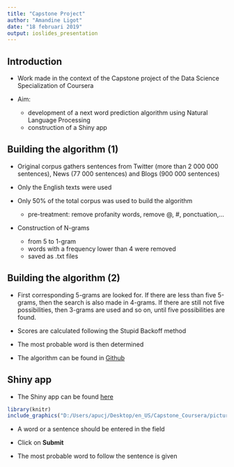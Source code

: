 ```yaml
---
title: "Capstone Project"
author: "Amandine Ligot"
date: "18 februari 2019"
output: ioslides_presentation
---
```


## Introduction

- Work made in the context of the Capstone project of the Data Science Specialization of Coursera

- Aim:
    + development of a next word prediction algorithm using Natural Language Processing
    + construction of a Shiny app



## Building the algorithm (1)

- Original corpus gathers sentences from Twitter (more than 2 000 000 sentences), News (77 000 sentences) and Blogs (900 000 sentences)

- Only the English texts were used

- Only 50% of the total corpus was used to build the algorithm
    + pre-treatment: remove profanity words, remove @, #, ponctuation,...

- Construction of N-grams
    + from 5 to 1-gram
    + words with a frequency lower than 4 were removed
    + saved as .txt files
    


## Building the algorithm (2)

- First corresponding 5-grams are looked for. If there are less than five 5-grams, then the search is also made in 4-grams. If there are still not five possibilities, then 3-grams are used and so on, until five possibilities are found.

- Scores are calculated following the Stupid Backoff method

- The most probable word is then determined

- The algorithm can be found in [Github](https://github.com/AmandineLigot/Capstone-Coursera)



## Shiny app

- The Shiny app can be found [here](https://amandineligot.shinyapps.io/Capstone/)

```r
library(knitr)
include_graphics("D:/Users/apucj/Desktop/en_US/Capstone_Coursera/picture app.png") 
```

- A word or a sentence should be entered in the field

- Click on **Submit**

- The most probable word to follow the sentence is given